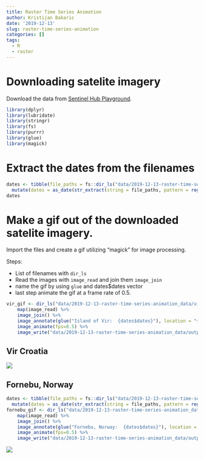 ```yaml
---
title: Raster Time Series Animation
author: Kristijan Bakaric
date: '2019-12-13'
slug: raster-time-series-animation
categories: []
tags:
  - R
  - raster
---
```



# Downloading satelite imagery

Download the data from [Sentinel Hub Playground](https://apps.sentinel-hub.com/sentinel-playground/).

```r
library(dplyr)
library(lubridate)
library(stringr)
library(fs)
library(purrr)
library(glue)
library(magick)
```

# Extract the dates from the filenames

```r
dates <- tibble(file_paths = fs::dir_ls("data/2019-12-13-raster-time-series-animation_data/vir/", glob = "*.jpg")) %>%
  mutate(dates = as_date(str_extract(string = file_paths, pattern = regex(" [0-9]+-[0-9]+-[0-9]+"))))
dates
```

# Make a gif out of the downloaded satelite imagery.

Import the files and create a gif utilizing “magick” for image processing.

Steps:

- List of filenames with `dir_ls`
- Read the images with `image_read` and  join them `image_join` 
- name the gif by using `glue` and dates$dates vector
- last step animate the gif at a frame rate of 0.5.

```r
vir_gif <- dir_ls("data/2019-12-13-raster-time-series-animation_data/vir/", glob = "*.jpg") %>% 
    map(image_read) %>% 
    image_join() %>% 
    image_annotate(glue("Island of Vir:  {dates$dates}"), location = "+10+10", size = 20, color = "white") %>%
    image_animate(fps=0.5) %>% 
    image_write("data/2019-12-13-raster-time-series-animation_data/outputs/vir2015_2019.gif") 
```
##  Vir Croatia
![](https://baky0905.github.io/unknown/post/data/2019-12-13-raster-time-series-animation_data/outputs/vir2015_2019.gif)



## Fornebu, Norway

```r
dates <- tibble(file_paths = fs::dir_ls("data/2019-12-13-raster-time-series-animation_data/fornebu/", glob = "*.jpg")) %>%
  mutate(dates = as_date(str_extract(string = file_paths, pattern = regex(" [0-9]+-[0-9]+-[0-9]+"))))
fornebu_gif <- dir_ls("data/2019-12-13-raster-time-series-animation_data/fornebu/", glob = "*.jpg") %>% 
    map(image_read) %>% 
    image_join() %>% 
    image_annotate(glue("Fornebu, Norway:  {dates$dates}"), location = "+10+10", size = 20, color = "white") %>%
    image_animate(fps=0.5) %>% 
    image_write("data/2019-12-13-raster-time-series-animation_data/outputs/fornebu2015_2019.gif") 
```

![](https://baky0905.github.io/unknown/post/data/2019-12-13-raster-time-series-animation_data/outputs/fornebu2015_2019.gif)



